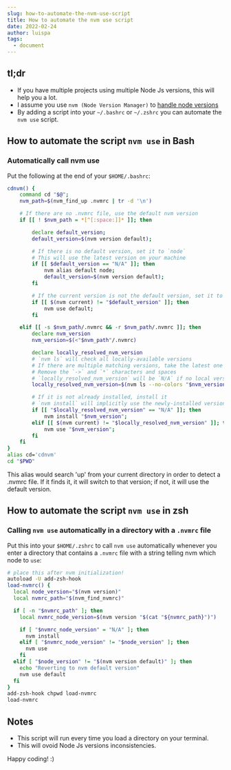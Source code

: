 ```yaml
---
slug: how-to-automate-the-nvm-use-script
title: How to automate the nvm use script
date: 2022-02-24
author: luispa
tags:
  - document
---
```

## tl;dr
- If you have multiple projects using multiple Node Js versions, this will help you a lot.
- I assume you use `nvm (Node Version Manager)` to [handle node versions](https://github.com/nvm-sh/nvm)
- By adding a script into your `~/.bashrc` or `~/.zshrc` you can automate the `nvm use` script.


## How to automate the script `nvm use` in Bash

### Automatically call nvm use

Put the following at the end of your `$HOME/.bashrc`:

```sh
cdnvm() {
    command cd "$@";
    nvm_path=$(nvm_find_up .nvmrc | tr -d '\n')

    # If there are no .nvmrc file, use the default nvm version
    if [[ ! $nvm_path = *[^[:space:]]* ]]; then

        declare default_version;
        default_version=$(nvm version default);

        # If there is no default version, set it to `node`
        # This will use the latest version on your machine
        if [[ $default_version == "N/A" ]]; then
            nvm alias default node;
            default_version=$(nvm version default);
        fi

        # If the current version is not the default version, set it to use the default version
        if [[ $(nvm current) != "$default_version" ]]; then
            nvm use default;
        fi

    elif [[ -s $nvm_path/.nvmrc && -r $nvm_path/.nvmrc ]]; then
        declare nvm_version
        nvm_version=$(<"$nvm_path"/.nvmrc)

        declare locally_resolved_nvm_version
        # `nvm ls` will check all locally-available versions
        # If there are multiple matching versions, take the latest one
        # Remove the `->` and `*` characters and spaces
        # `locally_resolved_nvm_version` will be `N/A` if no local versions are found
        locally_resolved_nvm_version=$(nvm ls --no-colors "$nvm_version" | tail -1 | tr -d '\->*' | tr -d '[:space:]')

        # If it is not already installed, install it
        # `nvm install` will implicitly use the newly-installed version
        if [[ "$locally_resolved_nvm_version" == "N/A" ]]; then
            nvm install "$nvm_version";
        elif [[ $(nvm current) != "$locally_resolved_nvm_version" ]]; then
            nvm use "$nvm_version";
        fi
    fi
}
alias cd='cdnvm'
cd "$PWD"
```

This alias would search 'up' from your current directory in order to detect a .nvmrc file. If it finds it, it will switch to that version; if not, it will use the default version.


## How to automate the script `nvm use` in zsh

### Calling `nvm use` automatically in a directory with a `.nvmrc` file

Put this into your `$HOME/.zshrc` to call `nvm use` automatically whenever you enter a directory that contains a `.nvmrc` file with a string telling nvm which node to `use`:

```sh
# place this after nvm initialization!
autoload -U add-zsh-hook
load-nvmrc() {
  local node_version="$(nvm version)"
  local nvmrc_path="$(nvm_find_nvmrc)"

  if [ -n "$nvmrc_path" ]; then
    local nvmrc_node_version=$(nvm version "$(cat "${nvmrc_path}")")

    if [ "$nvmrc_node_version" = "N/A" ]; then
      nvm install
    elif [ "$nvmrc_node_version" != "$node_version" ]; then
      nvm use
    fi
  elif [ "$node_version" != "$(nvm version default)" ]; then
    echo "Reverting to nvm default version"
    nvm use default
  fi
}
add-zsh-hook chpwd load-nvmrc
load-nvmrc
```

## Notes
- This script will run every time you load a directory on your terminal.
- This will ovoid Node Js versions inconsistencies.

Happy coding! :)
